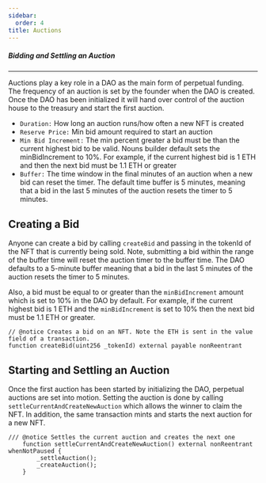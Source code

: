 ```yaml
---
sidebar:
  order: 4
title: Auctions
---
```


##### Bidding and Settling an Auction
---
Auctions play a key role in a DAO as the main form of perpetual funding.
The frequency of an auction is set by the founder when the DAO is created.
Once the DAO has been initialized it will hand over control of the auction house to the treasury and start the first auction.

- `Duration:` How long an auction runs/how often a new NFT is created
- `Reserve Price:` Min bid amount required to start an auction
- `Min Bid Increment:` The min percent greater a bid must be than the current highest bid to be valid.
Nouns builder default sets the minBidIncrement to 10%.
For example, if the current highest bid is 1 ETH and then the next bid must be 1.1 ETH or greater
- `Buffer:` The time window in the final minutes of an auction when a new bid can reset the timer. 
The default time buffer is 5 minutes, meaning that a bid in the last 5 minutes of the auction resets the timer to 5 minutes. 

## Creating a Bid
Anyone can create a bid by calling `createBid` and passing in the tokenId of the NFT that is currently being sold.
Note, submitting a bid within the range of the buffer time will reset the auction timer to the buffer time. 
The DAO defaults to a 5-minute buffer meaning that a bid in the last 5 minutes of the auction resets the timer to 5 minutes. 

Also, a bid must be equal to or greater than the `minBidIncrement` amount which is set to 10% in the DAO by default.
For example, if the current highest bid is 1 ETH and the `minBidIncrement` is set to 10% then the next bid must be 1.1 ETH or greater.

```
// @notice Creates a bid on an NFT. Note the ETH is sent in the value field of a transaction.
function createBid(uint256 _tokenId) external payable nonReentrant
```

## Starting and Settling an Auction
Once the first auction has been started by initializing the DAO, perpetual auctions are set into motion. 
Setting the auction is done by calling `settleCurrentAndCreateNewAuction` which allows the winner to claim the NFT. 
In addition, the same transaction mints and starts the next auction for a new NFT. 

```
/// @notice Settles the current auction and creates the next one
    function settleCurrentAndCreateNewAuction() external nonReentrant whenNotPaused {
        _settleAuction();
        _createAuction();
    }
```
